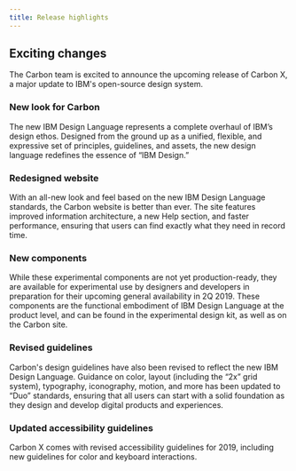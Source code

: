 ```yaml
---
title: Release highlights
---
```


## Exciting changes

The Carbon team is excited to announce the upcoming release of Carbon X, a major update to IBM's open-source design system.

### New look for Carbon

The new IBM Design Language represents a complete overhaul of IBM’s design ethos. Designed from the ground up as a unified, flexible, and expressive set of principles, guidelines, and assets, the new design language redefines the essence of “IBM Design.”

### Redesigned website

With an all-new look and feel based on the new IBM Design Language standards, the Carbon website is better than ever. The site features improved information architecture, a new Help section, and faster performance, ensuring that users can find exactly what they need in record time.

### New components

While these experimental components are not yet production-ready, they are available for experimental use by designers and developers in preparation for their upcoming general availability in 2Q 2019. These components are the functional embodiment of IBM Design Language at the product level, and can be found in the experimental design kit, as well as on the Carbon site.

### Revised guidelines

Carbon's design guidelines have also been revised to reflect the new IBM Design Language. Guidance on color, layout (including the “2x” grid system), typography, iconography, motion, and more has been updated to “Duo” standards, ensuring that all users can start with a solid foundation as they design and develop digital products and experiences.

### Updated accessibility guidelines

Carbon X comes with revised accessibility guidelines for 2019, including new guidelines for color and keyboard interactions.
